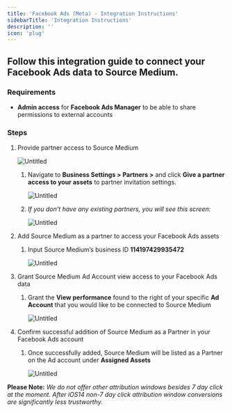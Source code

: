 ```yaml
---
title: 'Facebook Ads (Meta) - Integration Instructions'
sidebarTitle: 'Integration Instructions'
description: ''
icon: 'plug'
---
```


## Follow this integration guide to connect your Facebook Ads data to Source Medium.

### Requirements

- **Admin access** for **Facebook Ads Manager** to be able to share permissions to external accounts

### Steps

1. Provide partner access to Source Medium
    
    ![Untitled](/images/article-imgs/meta-integration/Untitled.png)
    
    1. Navigate to **Business Settings > Partners >** and click **Give a partner access to your assets** to partner invitation settings. 
        
        ![Untitled](/images/article-imgs/meta-integration/Untitled1.png)
        
    2. *If you don’t have any existing partners, you will see this screen:*
        
        ![Untitled](/images/article-imgs/meta-integration/Untitled2.png)
        
2. Add Source Medium as a partner to access your Facebook Ads assets 
    1. Input Source Medium’s business ID **114197429935472**
        
        ![Untitled](/images/article-imgs/meta-integration/Untitled3.png)
        
3. Grant Source Medium Ad Account view access to your Facebook Ads data 
    1. Grant the **View performance** found to the right of your specific **Ad Account** that you would like to be connected to Source Medium
        
        ![Untitled](/images/article-imgs/meta-integration/Untitled4.png)
        
4. Confirm successful addition of Source Medium as a Partner in your Facebook Ads account 
    1. Once successfully added, Source Medium will be listed as a Partner on the Ad account under **Assigned Assets**
        
        ![Untitled](/images/article-imgs/meta-integration/Untitled5.png)
        

**Please Note:** *We do not offer other attribution windows besides 7 day click at the moment. After iOS14 non-7 day click attribution window conversions are significantly less trustworthy.*